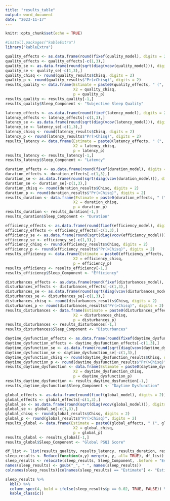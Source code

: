 ```yaml
---
title: "results_table"
output: word_document
date: "2023-11-17"
---
```


```r
knitr::opts_chunk$set(echo = TRUE)
```

```r
#install.packages("kableExtra")
library("kableExtra")
```


```r
quality_effects <- as.data.frame(round(fixef(quality_model), digits = 2))
quality_effects <- quality_effects[-c(1,3),]
quality_se <- as.data.frame(round(sqrt(diag(vcov(quality_model))), digits = 2))
quality_se <- quality_se[-c(1,3),]
quality_chisq <- round(quality_results$Chisq, digits = 2)
quality_p <- round(quality_results$"Pr(>Chisq)", digits = 2)
results_quality <- data.frame(Estimate = paste0(quality_effects, " (", quality_se, ")"),
                              X2 = quality_chisq,
                              p = quality_p)
results_quality <- results_quality[-1,]
results_quality$Sleep_Component <- "Subjective Sleep Quality"
```

```r
latency_effects <- as.data.frame(round(fixef(latency_model), digits = 2))
latency_effects <- latency_effects[-c(1,3),]
latency_se <- as.data.frame(round(sqrt(diag(vcov(latency_model))), digits = 2))
latency_se <- latency_se[-c(1,3),]
latency_chisq <- round(latency_results$Chisq, digits = 2)
latency_p <- round(latency_results$"Pr(>Chisq)", digits = 2)
results_latency <- data.frame(Estimate = paste0(latency_effects, " (", latency_se, ")"),
                              X2 = latency_chisq,
                              p = latency_p)
results_latency <- results_latency[-1,]
results_latency$Sleep_Component <- "Latency"
```

```r
duration_effects <- as.data.frame(round(fixef(duration_model), digits = 2))
duration_effects <- duration_effects[-c(1,3),]
duration_se <- as.data.frame(round(sqrt(diag(vcov(duration_model))), digits = 2))
duration_se <- duration_se[-c(1,3),]
duration_chisq <- round(duration_results$Chisq, digits = 2)
duration_p <- round(duration_results$"Pr(>Chisq)", digits = 2)
results_duration <- data.frame(Estimate = paste0(duration_effects, " (", duration_se, ")"),
                              X2 = duration_chisq,
                              p = duration_p)
results_duration <- results_duration[-1,]
results_duration$Sleep_Component <- "Duration"
```

```r
efficiency_effects <- as.data.frame(round(fixef(efficiency_model), digits = 2))
efficiency_effects <- efficiency_effects[-c(1,3),]
efficiency_se <- as.data.frame(round(sqrt(diag(vcov(efficiency_model))), digits = 2))
efficiency_se <- efficiency_se[-c(1,3),]
efficiency_chisq <- round(efficiency_results$Chisq, digits = 2)
efficiency_p <- round(efficiency_results$"Pr(>Chisq)", digits = 2)
results_efficiency <- data.frame(Estimate = paste0(efficiency_effects, " (", efficiency_se, ")"),
                              X2 = efficiency_chisq,
                              p = efficiency_p)
results_efficiency <- results_efficiency[-1,]
results_efficiency$Sleep_Component <- "Efficiency"
```

```r
disturbances_effects <- as.data.frame(round(fixef(disturbances_model), digits = 2))
disturbances_effects <- disturbances_effects[-c(1,3),]
disturbances_se <- as.data.frame(round(sqrt(diag(vcov(disturbances_model))), digits = 2))
disturbances_se <- disturbances_se[-c(1,3),]
disturbances_chisq <- round(disturbances_results$Chisq, digits = 2)
disturbances_p <- round(disturbances_results$"Pr(>Chisq)", digits = 2)
results_disturbances <- data.frame(Estimate = paste0(disturbances_effects, " (", disturbances_se, ")"),
                              X2 = disturbances_chisq,
                              p = disturbances_p)
results_disturbances <- results_disturbances[-1,]
results_disturbances$Sleep_Component <- "Disturbances"
```

```r
daytime_dysfunction_effects <- as.data.frame(round(fixef(daytime_dysfunction_model), digits = 2))
daytime_dysfunction_effects <- daytime_dysfunction_effects[-c(1,3),]
daytime_dysfunction_se <- as.data.frame(round(sqrt(diag(vcov(daytime_dysfunction_model))), digits = 2))
daytime_dysfunction_se <- daytime_dysfunction_se[-c(1,3),]
daytime_dysfunction_chisq <- round(daytime_dysfunction_results$Chisq, digits = 2)
daytime_dysfunction_p <- round(daytime_dysfunction_results$"Pr(>Chisq)", digits = 2)
results_daytime_dysfunction <- data.frame(Estimate = paste0(daytime_dysfunction_effects, " (", daytime_dysfunction_se, ")"),
                              X2 = daytime_dysfunction_chisq,
                              p = daytime_dysfunction_p)
results_daytime_dysfunction <- results_daytime_dysfunction[-1,]
results_daytime_dysfunction$Sleep_Component <- "Daytime Dysfunction"
```

```r
global_effects <- as.data.frame(round(fixef(global_model), digits = 2))
global_effects <- global_effects[-c(1,3),]
global_se <- as.data.frame(round(sqrt(diag(vcov(global_model))), digits = 2))
global_se <- global_se[-c(1,3),]
global_chisq <- round(global_results$Chisq, digits = 2)
global_p <- round(global_results$"Pr(>Chisq)", digits = 2)
results_global <- data.frame(Estimate = paste0(global_effects, " (", global_se, ")"),
                              X2 = global_chisq,
                              p = global_p)
results_global <- results_global[-1,]
results_global$Sleep_Component <- "Global PSQI Score"
```

```r
df_list <- list(results_quality, results_latency, results_duration, results_efficiency, results_disturbances, results_daytime_dysfunction, results_global)
sleep_results <- Reduce(function(x,y) merge(x, y, all= TRUE), df_list)
sleep_results <- relocate(sleep_results, Sleep_Component, .before = "Estimate")
names(sleep_results) <- gsub("_", " ", names(sleep_results))
colnames(sleep_results)[colnames(sleep_results) == "Estimate"] <- "Estimate (SE)"
```

```r
sleep_results %>% 
  kbl() %>% 
  column_spec(4, bold = ifelse(sleep_results$p == 0.02, TRUE, FALSE)) %>% 
  kable_classic()
```

